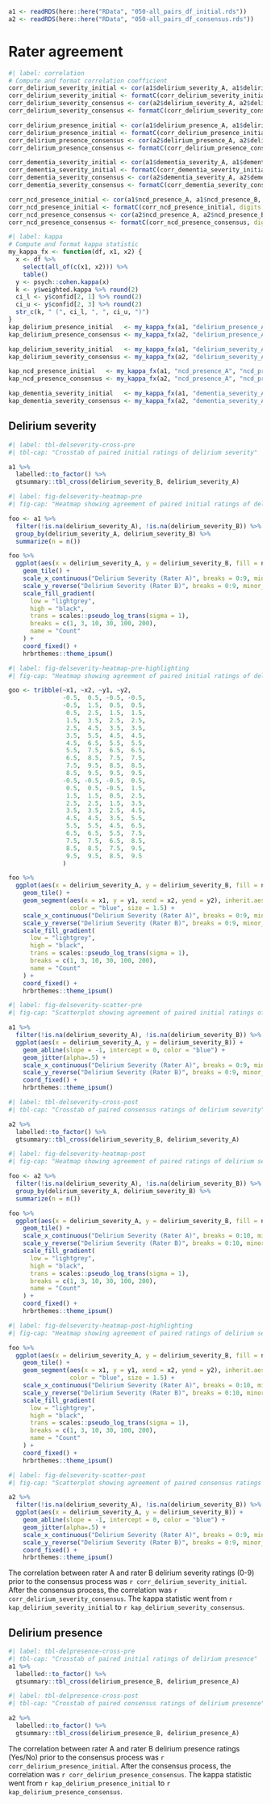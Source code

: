 

```r

a1 <- readRDS(here::here("RData", "050-all_pairs_df_initial.rds"))
a2 <- readRDS(here::here("RData", "050-all_pairs_df_consensus.rds"))
```

# Rater agreement

```r
#| label: correlation
# Compute and format correlation coefficient
corr_delirium_severity_initial <- cor(a1$delirium_severity_A, a1$delirium_severity_B, use = "complete.obs")
corr_delirium_severity_initial <- formatC(corr_delirium_severity_initial, digits = 2)
corr_delirium_severity_consensus <- cor(a2$delirium_severity_A, a2$delirium_severity_B, use = "complete.obs")
corr_delirium_severity_consensus <- formatC(corr_delirium_severity_consensus, digits = 2)

corr_delirium_presence_initial <- cor(a1$delirium_presence_A, a1$delirium_presence_B, use = "complete.obs")
corr_delirium_presence_initial <- formatC(corr_delirium_presence_initial, digits = 2)
corr_delirium_presence_consensus <- cor(a2$delirium_presence_A, a2$delirium_presence_B, use = "complete.obs")
corr_delirium_presence_consensus <- formatC(corr_delirium_presence_consensus, digits = 2)

corr_dementia_severity_initial <- cor(a1$dementia_severity_A, a1$dementia_severity_B, use = "complete.obs")
corr_dementia_severity_initial <- formatC(corr_dementia_severity_initial, digits = 2)
corr_dementia_severity_consensus <- cor(a2$dementia_severity_A, a2$dementia_severity_B, use = "complete.obs")
corr_dementia_severity_consensus <- formatC(corr_dementia_severity_consensus, digits = 2)

corr_ncd_presence_initial <- cor(a1$ncd_presence_A, a1$ncd_presence_B, use = "complete.obs")
corr_ncd_presence_initial <- formatC(corr_ncd_presence_initial, digits = 2)
corr_ncd_presence_consensus <- cor(a2$ncd_presence_A, a2$ncd_presence_B, use = "complete.obs")
corr_ncd_presence_consensus <- formatC(corr_ncd_presence_consensus, digits = 2)
```

```r
#| label: kappa
# Compute and format kappa statistic
my_kappa_fx <- function(df, x1, x2) {
  x <- df %>%
    select(all_of(c(x1, x2))) %>%
    table()
  y <- psych::cohen.kappa(x)
  k <- y$weighted.kappa %>% round(2)
  ci_l <- y$confid[2, 1] %>% round(2)
  ci_u <- y$confid[2, 3] %>% round(2)
  str_c(k, " (", ci_l, ", ", ci_u, ")")
}
kap_delirium_presence_initial   <- my_kappa_fx(a1, "delirium_presence_A", "delirium_presence_B")
kap_delirium_presence_consensus <- my_kappa_fx(a2, "delirium_presence_A", "delirium_presence_B")

kap_delirium_severity_initial   <- my_kappa_fx(a1, "delirium_severity_A", "delirium_severity_B")
kap_delirium_severity_consensus <- my_kappa_fx(a2, "delirium_severity_A", "delirium_severity_B")

kap_ncd_presence_initial   <- my_kappa_fx(a1, "ncd_presence_A", "ncd_presence_B")
kap_ncd_presence_consensus <- my_kappa_fx(a2, "ncd_presence_A", "ncd_presence_B")

kap_dementia_severity_initial   <- my_kappa_fx(a1, "dementia_severity_A", "dementia_severity_B")
kap_dementia_severity_consensus <- my_kappa_fx(a2, "dementia_severity_A", "dementia_severity_B")

```

## Delirium severity

```r
#| label: tbl-delseverity-cross-pre
#| tbl-cap: "Crosstab of paired initial ratings of delirium severity"

a1 %>%
  labelled::to_factor() %>%
  gtsummary::tbl_cross(delirium_severity_B, delirium_severity_A)
```

```r
#| label: fig-delseverity-heatmap-pre
#| fig-cap: "Heatmap showing agreement of paired initial ratings of delirium severity"

foo <- a1 %>%
  filter(!is.na(delirium_severity_A), !is.na(delirium_severity_B)) %>%
  group_by(delirium_severity_A, delirium_severity_B) %>%
  summarize(n = n()) 

foo %>%
  ggplot(aes(x = delirium_severity_A, y = delirium_severity_B, fill = n)) +
    geom_tile() +
    scale_x_continuous("Delirium Severity (Rater A)", breaks = 0:9, minor_breaks = NULL) +
    scale_y_reverse("Delirium Severity (Rater B)", breaks = 0:9, minor_breaks = NULL) +
    scale_fill_gradient(
      low = "lightgrey",
      high = "black",
      trans = scales::pseudo_log_trans(sigma = 1),
      breaks = c(1, 3, 10, 30, 100, 200),
      name = "Count"
    ) +
    coord_fixed() +
    hrbrthemes::theme_ipsum()

```

```r
#| label: fig-delseverity-heatmap-pre-highlighting
#| fig-cap: "Heatmap showing agreement of paired initial ratings of delirium severity (with highlighting)"

goo <- tribble(~x1, ~x2, ~y1, ~y2,
               -0.5,  0.5, -0.5, -0.5,
               -0.5,  1.5,  0.5,  0.5,
                0.5,  2.5,  1.5,  1.5,
                1.5,  3.5,  2.5,  2.5,
                2.5,  4.5,  3.5,  3.5,
                3.5,  5.5,  4.5,  4.5,
                4.5,  6.5,  5.5,  5.5,
                5.5,  7.5,  6.5,  6.5,
                6.5,  8.5,  7.5,  7.5,
                7.5,  9.5,  8.5,  8.5,
                8.5,  9.5,  9.5,  9.5,
               -0.5, -0.5, -0.5,  0.5,
                0.5,  0.5, -0.5,  1.5,
                1.5,  1.5,  0.5,  2.5,
                2.5,  2.5,  1.5,  3.5,
                3.5,  3.5,  2.5,  4.5,
                4.5,  4.5,  3.5,  5.5,
                5.5,  5.5,  4.5,  6.5,
                6.5,  6.5,  5.5,  7.5,
                7.5,  7.5,  6.5,  8.5,
                8.5,  8.5,  7.5,  9.5,
                9.5,  9.5,  8.5,  9.5
               )

foo %>%
  ggplot(aes(x = delirium_severity_A, y = delirium_severity_B, fill = n)) +
    geom_tile() +
    geom_segment(aes(x = x1, y = y1, xend = x2, yend = y2), inherit.aes = FALSE, data = goo, 
                 color = "blue", size = 1.5) +
    scale_x_continuous("Delirium Severity (Rater A)", breaks = 0:9, minor_breaks = NULL) +
    scale_y_reverse("Delirium Severity (Rater B)", breaks = 0:9, minor_breaks = NULL) +
    scale_fill_gradient(
      low = "lightgrey",
      high = "black",
      trans = scales::pseudo_log_trans(sigma = 1),
      breaks = c(1, 3, 10, 30, 100, 200),
      name = "Count"
    ) +
    coord_fixed() +
    hrbrthemes::theme_ipsum()

```


```r
#| label: fig-delseverity-scatter-pre
#| fig-cap: "Scatterplot showing agreement of paired initial ratings of delirium severity"

a1 %>%
  filter(!is.na(delirium_severity_A), !is.na(delirium_severity_B)) %>%
  ggplot(aes(x = delirium_severity_A, y = delirium_severity_B)) +
    geom_abline(slope = -1, intercept = 0, color = "blue") +
    geom_jitter(alpha=.5) + 
    scale_x_continuous("Delirium Severity (Rater A)", breaks = 0:9, minor_breaks = NULL) +
    scale_y_reverse("Delirium Severity (Rater B)", breaks = 0:9, minor_breaks = NULL) +
    coord_fixed() +
    hrbrthemes::theme_ipsum()

```



```r
#| label: tbl-delseverity-cross-post
#| tbl-cap: "Crosstab of paired consensus ratings of delirium severity"

a2 %>%
  labelled::to_factor() %>%
  gtsummary::tbl_cross(delirium_severity_B, delirium_severity_A)
```

```r
#| label: fig-delseverity-heatmap-post
#| fig-cap: "Heatmap showing agreement of paired ratings of delirium severity after consensus process"

foo <- a2 %>%
  filter(!is.na(delirium_severity_A), !is.na(delirium_severity_B)) %>%
  group_by(delirium_severity_A, delirium_severity_B) %>%
  summarize(n = n()) 

foo %>%
  ggplot(aes(x = delirium_severity_A, y = delirium_severity_B, fill = n)) +
    geom_tile() +
    scale_x_continuous("Delirium Severity (Rater A)", breaks = 0:10, minor_breaks = NULL) +
    scale_y_reverse("Delirium Severity (Rater B)", breaks = 0:10, minor_breaks = NULL) +
    scale_fill_gradient(
      low = "lightgrey",
      high = "black",
      trans = scales::pseudo_log_trans(sigma = 1),
      breaks = c(1, 3, 10, 30, 100, 200),
      name = "Count"
    ) +
    coord_fixed() +
    hrbrthemes::theme_ipsum()


```

```r
#| label: fig-delseverity-heatmap-post-highlighting
#| fig-cap: "Heatmap showing agreement of paired ratings of delirium severity after consensus process (with highlighting)"

foo %>%
  ggplot(aes(x = delirium_severity_A, y = delirium_severity_B, fill = n)) +
    geom_tile() +
    geom_segment(aes(x = x1, y = y1, xend = x2, yend = y2), inherit.aes = FALSE, data = goo, 
                 color = "blue", size = 1.5) +
    scale_x_continuous("Delirium Severity (Rater A)", breaks = 0:10, minor_breaks = NULL) +
    scale_y_reverse("Delirium Severity (Rater B)", breaks = 0:10, minor_breaks = NULL) +
    scale_fill_gradient(
      low = "lightgrey",
      high = "black",
      trans = scales::pseudo_log_trans(sigma = 1),
      breaks = c(1, 3, 10, 30, 100, 200),
      name = "Count"
    ) +
    coord_fixed() +
    hrbrthemes::theme_ipsum()


```

```r
#| label: fig-delseverity-scatter-post
#| fig-cap: "Scatterplot showing agreement of paired consensus ratings of delirium severity"

a2 %>%
  filter(!is.na(delirium_severity_A), !is.na(delirium_severity_B)) %>%
  ggplot(aes(x = delirium_severity_A, y = delirium_severity_B)) +
    geom_abline(slope = -1, intercept = 0, color = "blue") +
    geom_jitter(alpha=.5) + 
    scale_x_continuous("Delirium Severity (Rater A)", breaks = 0:9, minor_breaks = NULL) +
    scale_y_reverse("Delirium Severity (Rater B)", breaks = 0:9, minor_breaks = NULL) +
    coord_fixed() +
    hrbrthemes::theme_ipsum()

```

The correlation between rater A and rater B delirium severity ratings (0-9) prior to the consensus process was `r corr_delirium_severity_initial`. After the consensus process, the correlation was `r corr_delirium_severity_consensus`.  The kappa statistic went from `r kap_delirium_severity_initial` to `r kap_delirium_severity_consensus`.


## Delirium presence

```r
#| label: tbl-delpresence-cross-pre
#| tbl-cap: "Crosstab of paired initial ratings of delirium presence"
a1 %>%
  labelled::to_factor() %>%
  gtsummary::tbl_cross(delirium_presence_B, delirium_presence_A)
```


```r
#| label: tbl-delpresence-cross-post
#| tbl-cap: "Crosstab of paired consensus ratings of delirium presence"

a2 %>%
  labelled::to_factor() %>%
  gtsummary::tbl_cross(delirium_presence_B, delirium_presence_A)
```

The correlation between rater A and rater B delirium presence ratings (Yes/No) prior to the consensus process was `r corr_delirium_presence_initial`. After the consensus process, the correlation was `r corr_delirium_presence_consensus`.  The kappa statistic went from `r kap_delirium_presence_initial` to `r kap_delirium_presence_consensus`.



